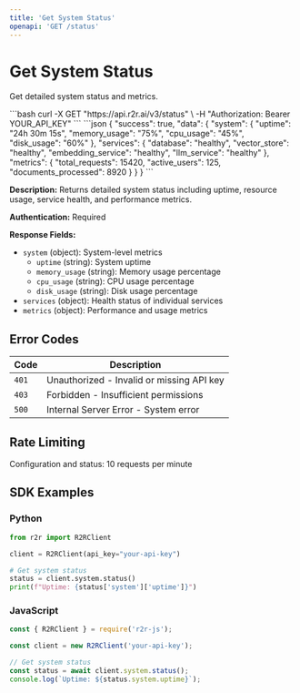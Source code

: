 ```yaml
---
title: 'Get System Status'
openapi: 'GET /status'
---
```


# Get System Status

Get detailed system status and metrics.

<RequestExample>
```bash
curl -X GET "https://api.r2r.ai/v3/status" \
  -H "Authorization: Bearer YOUR_API_KEY"
```
</RequestExample>

<ResponseExample>
```json
{
  "success": true,
  "data": {
    "system": {
      "uptime": "24h 30m 15s",
      "memory_usage": "75%",
      "cpu_usage": "45%",
      "disk_usage": "60%"
    },
    "services": {
      "database": "healthy",
      "vector_store": "healthy",
      "embedding_service": "healthy",
      "llm_service": "healthy"
    },
    "metrics": {
      "total_requests": 15420,
      "active_users": 125,
      "documents_processed": 8920
    }
  }
}
```
</ResponseExample>

**Description:** Returns detailed system status including uptime, resource usage, service health, and performance metrics.

**Authentication:** Required

**Response Fields:**
- `system` (object): System-level metrics
  - `uptime` (string): System uptime
  - `memory_usage` (string): Memory usage percentage
  - `cpu_usage` (string): CPU usage percentage
  - `disk_usage` (string): Disk usage percentage
- `services` (object): Health status of individual services
- `metrics` (object): Performance and usage metrics

## Error Codes

| Code | Description |
|------|-------------|
| `401` | Unauthorized - Invalid or missing API key |
| `403` | Forbidden - Insufficient permissions |
| `500` | Internal Server Error - System error |

## Rate Limiting

Configuration and status: 10 requests per minute

## SDK Examples

### Python

```python
from r2r import R2RClient

client = R2RClient(api_key="your-api-key")

# Get system status
status = client.system.status()
print(f"Uptime: {status['system']['uptime']}")
```

### JavaScript

```javascript
const { R2RClient } = require('r2r-js');

const client = new R2RClient('your-api-key');

// Get system status
const status = await client.system.status();
console.log(`Uptime: ${status.system.uptime}`);
``` 